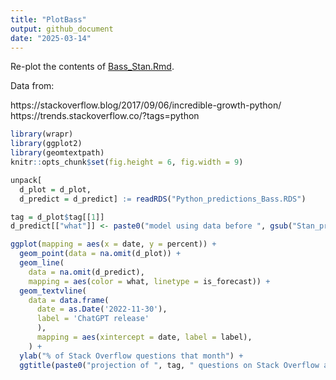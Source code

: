 ```yaml
---
title: "PlotBass"
output: github_document
date: "2025-03-14"
---
```


Re-plot the contents of [Bass_Stan.Rmd](Bass_Stan.Rmd).

Data from:

https://stackoverflow.blog/2017/09/06/incredible-growth-python/
https://trends.stackoverflow.co/?tags=python



```r
library(wrapr)
library(ggplot2)
library(geomtextpath)
knitr::opts_chunk$set(fig.height = 6, fig.width = 9)
```

```r
unpack[
  d_plot = d_plot, 
  d_predict = d_predict] := readRDS("Python_predictions_Bass.RDS")
```

```r
tag = d_plot$tag[[1]]
d_predict[["what"]] <- paste0("model using data before ", gsub("Stan_pred_", "", d_predict$what, fixed = TRUE))
```


```r

ggplot(mapping = aes(x = date, y = percent)) +
  geom_point(data = na.omit(d_plot)) +
  geom_line(
    data = na.omit(d_predict),
    mapping = aes(color = what, linetype = is_forecast)) +
  geom_textvline(
    data = data.frame(
      date = as.Date('2022-11-30'),
      label = 'ChatGPT release'
      ),
      mapping = aes(xintercept = date, label = label),
    ) + 
  ylab("% of Stack Overflow questions that month") + 
  ggtitle(paste0("projection of ", tag, " questions on Stack Overflow as a function of training date"))
```
